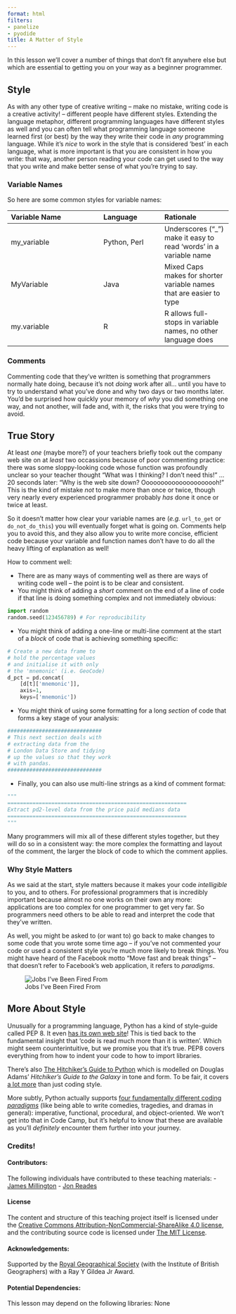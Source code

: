 ```yaml
---
format: html
filters:
- panelize
- pyodide
title: A Matter of Style
---
```


In this lesson we'll cover a number of things that don't fit anywhere else but which are essential to getting you on your way as a beginner programmer.

## Style

As with any other type of creative writing -- make no mistake, writing code is a creative activity! -- different people have different styles. Extending the language metaphor, different programming languages have different styles as well and you can often tell what programming language someone learned first (or best) by the way they write their code in _any_ programming language. While it's _nice_ to work in the style that is considered 'best' in each language, what is more important is that you are consistent in how you write: that way, another person reading your code can get used to the way that you write and make better sense of what you're trying to say.

### Variable Names

So here are some common styles for variable names:

| Variable Name | Language | Rationale |
|:--------------|:---------|:----------|
| my_variable | Python, Perl | Underscores ("\_") make it easy to read 'words' in a variable name |
| MyVariable | Java | Mixed Caps makes for shorter variable names that are easier to type |
| my.variable | R | R allows full-stops in variable names, no other language does |

### Comments

Commenting code that they've written is something that programmers normally hate doing, because it's not _doing_ work after all... until you have to try to understand what you've done and why two days or two months later. You'd be surprised how quickly your memory of _why_ you did something one way, and not another, will fade and, with it, the risks that you were trying to avoid. 

::: {.callout-important}

## True Story

At least *one* (maybe more?) of your teachers briefly took out the company web site on at *least* two occassions because of poor commenting practice: there was some sloppy-looking code whose function was profoundly unclear so your teacher thought "What was I thinking? I don't need this!" ... 20 seconds later: "Why is the web site down? Ooooooooooooooooooooh!" This is the kind of mistake *not* to make more than once or twice, though very nearly every experienced programmer probably *has* done it once or twice at least.

:::

So it doesn't matter how clear your variable names are (_e.g._ `url_to_get` or `do_not_do_this`) you will eventually forget what is going on. Comments help you to avoid this, and they also allow you to write more concise, efficient code because your variable and function names don't have to do all the heavy lifting of explanation as well!

How to comment well:

- There are as many ways of commenting well as there are ways of writing code well -- the point is to be clear and consistent.
- You might think of adding a _short_ comment on the end of a line of code if that line is doing something complex and not immediately obvious:
```python
import random
random.seed(123456789) # For reproducibility
```
- You might think of adding a one-line or multi-line comment at the start of a _block_ of code that is achieving something specific:
```python
# Create a new data frame to 
# hold the percentage values
# and initialise it with only
# the 'mnemonic' (i.e. GeoCode)
d_pct = pd.concat(
    [d[t]['mnemonic']], 
    axis=1, 
    keys=['mnemonic'])
```
- You might think of using some formatting for a long _section_ of code that forms a key stage of your analysis:
```python
##############################
# This next section deals with
# extracting data from the 
# London Data Store and tidying
# up the values so that they work
# with pandas.
##############################
```
- Finally, you can also use multi-line strings as a kind of comment format:
```python
"""
=========================================================
Extract pd2-level data from the price paid medians data
=========================================================
"""
```

Many programmers will mix all of these different styles together, but they will do so in a consistent way: the more complex the formatting and layout of the comment, the larger the block of code to which the comment applies.

### Why Style Matters

As we said at the start, style matters because it makes your code _intelligible_ to you, and to others. For professional programmers that is incredibly important because almost no one works on their own any more: applications are too complex for one programmer to get very far. So programmers need others to be able to read and interpret the code that they've written. 

As well, you might be asked to (or want to) go back to make changes to some code that you wrote some time ago -- if you've not commented your code or used a consistent style you're much more likely to break things. You might have heard of the Facebook motto "Move fast and break things" -- that doesn't refer to Facebook's web application, it refers to _paradigms_. 

![Jobs I've Been Fired From](https://imgs.xkcd.com/comics/move_fast_and_break_things.png)

## More About Style

Unusually for a programming language, Python has a kind of style-guide called PEP 8. It even [has its own web site](https://pep8.org)! This is tied back to the fundamental insight that 'code is read much more than it is written'. Which might seem counterintuitive, but we promise you that it's true. PEP8 covers everything from how to indent your code to how to import libraries.

There's also [The Hitchiker's Guide to Python](https://docs.python-guide.org/writing/style/) which is modelled on Douglas Adams' *Hitchiker's Guide to the Galaxy* in tone and form. To be fair, it covers [a lot more](https://docs.python-guide.org) than just coding style.

More subtly, Python actually supports [four fundamentally different coding *paradigms*](https://opensource.com/article/19/10/python-programming-paradigms#) (like being able to write comedies, tragedies, and dramas in general): imperative, functional, procedural, and object-oriented. We won't get into that in Code Camp, but it's helpful to know that these are available as you'll *definitely* encounter them further into your journey.

### Credits!

#### Contributors:
The following individuals have contributed to these teaching materials: 
- [James Millington](https://github.com/jamesdamillington)
- [Jon Reades](https://github.com/jreades)

#### License
The content and structure of this teaching project itself is licensed under the [Creative Commons Attribution-NonCommercial-ShareAlike 4.0 license](https://creativecommons.org/licenses/by-nc-sa/4.0/), and the contributing source code is licensed under [The MIT License](https://opensource.org/licenses/mit-license.php).

#### Acknowledgements:
Supported by the [Royal Geographical Society](https://www.rgs.org/HomePage.htm) (with the Institute of British Geographers) with a Ray Y Gildea Jr Award.

#### Potential Dependencies:
This lesson may depend on the following libraries: None
